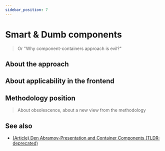 ```yaml
---
sidebar_position: 7
---
```



# Smart & Dumb components


<WIP ticket="214" />

> Or "Why component-containers approach is evil?"

## About the approach

## About applicability in the frontend

## Methodology position

> About obsolescence, about a new view from the methodology

## See also

- [(Article) Den Abramov-Presentation and Container Components (TLDR: deprecated)](https://medium.com/@dan_abramov/smart-and-dumb-components-7ca2f9a7c7d0)
